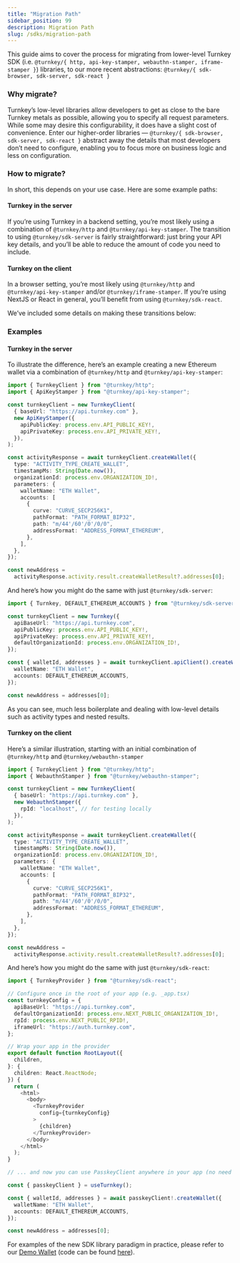 ```yaml
---
title: "Migration Path"
sidebar_position: 99
description: Migration Path
slug: /sdks/migration-path
---
```


This guide aims to cover the process for migrating from lower-level Turnkey SDK (i.e. `@turnkey/{ http, api-key-stamper, webauthn-stamper, iframe-stamper }`) libraries, to our more recent abstractions: `@turnkey/{ sdk-browser, sdk-server, sdk-react }`

### Why migrate?

Turnkey’s low-level libraries allow developers to get as close to the bare Turnkey metals as possible, allowing you to specify all request parameters. While some may desire this configurability, it does have a slight cost of convenience. Enter our higher-order libraries — `@turnkey/{ sdk-browser, sdk-server, sdk-react }` abstract away the details that most developers don’t need to configure, enabling you to focus more on business logic and less on configuration.

### How to migrate?

In short, this depends on your use case. Here are some example paths:

#### Turnkey in the server

If you’re using Turnkey in a backend setting, you’re most likely using a combination of `@turnkey/http` and `@turnkey/api-key-stamper`. The transition to using `@turnkey/sdk-server` is fairly straightforward: just bring your API key details, and you’ll be able to reduce the amount of code you need to include.

#### Turnkey on the client

In a browser setting, you’re most likely using `@turnkey/http` and `@turnkey/api-key-stamper` and/or `@turnkey/iframe-stamper`. If you’re using NextJS or React in general, you’ll benefit from using `@turnkey/sdk-react`.

We’ve included some details on making these transitions below:

### Examples

#### Turnkey in the server

To illustrate the difference, here’s an example creating a new Ethereum wallet via a combination of `@turnkey/http` and `@turnkey/api-key-stamper`:

```typescript
import { TurnkeyClient } from "@turnkey/http";
import { ApiKeyStamper } from "@turnkey/api-key-stamper";

const turnkeyClient = new TurnkeyClient(
  { baseUrl: "https://api.turnkey.com" },
  new ApiKeyStamper({
    apiPublicKey: process.env.API_PUBLIC_KEY!,
    apiPrivateKey: process.env.API_PRIVATE_KEY!,
  }),
);

const activityResponse = await turnkeyClient.createWallet({
  type: "ACTIVITY_TYPE_CREATE_WALLET",
  timestampMs: String(Date.now()),
  organizationId: process.env.ORGANIZATION_ID!,
  parameters: {
    walletName: "ETH Wallet",
    accounts: [
      {
        curve: "CURVE_SECP256K1",
        pathFormat: "PATH_FORMAT_BIP32",
        path: "m/44'/60'/0'/0/0",
        addressFormat: "ADDRESS_FORMAT_ETHEREUM",
      },
    ],
  },
});

const newAddress =
  activityResponse.activity.result.createWalletResult?.addresses[0];
```

And here’s how you might do the same with just `@turnkey/sdk-server`:

```typescript
import { Turnkey, DEFAULT_ETHEREUM_ACCOUNTS } from "@turnkey/sdk-server";

const turnkeyClient = new Turnkey({
  apiBaseUrl: "https://api.turnkey.com",
  apiPublicKey: process.env.API_PUBLIC_KEY!,
  apiPrivateKey: process.env.API_PRIVATE_KEY!,
  defaultOrganizationId: process.env.ORGANIZATION_ID!,
});

const { walletId, addresses } = await turnkeyClient.apiClient().createWallet({
  walletName: "ETH Wallet",
  accounts: DEFAULT_ETHEREUM_ACCOUNTS,
});

const newAddress = addresses[0];
```

As you can see, much less boilerplate and dealing with low-level details such as activity types and nested results.

#### Turnkey on the client

Here’s a similar illustration, starting with an initial combination of `@turnkey/http` and `@turnkey/webauthn-stamper`

```typescript
import { TurnkeyClient } from "@turnkey/http";
import { WebauthnStamper } from "@turnkey/webauthn-stamper";

const turnkeyClient = new TurnkeyClient(
  { baseUrl: "https://api.turnkey.com" },
  new WebauthnStamper({
    rpId: "localhost", // for testing locally
  }),
);

const activityResponse = await turnkeyClient.createWallet({
  type: "ACTIVITY_TYPE_CREATE_WALLET",
  timestampMs: String(Date.now()),
  organizationId: process.env.ORGANIZATION_ID!,
  parameters: {
    walletName: "ETH Wallet",
    accounts: [
      {
        curve: "CURVE_SECP256K1",
        pathFormat: "PATH_FORMAT_BIP32",
        path: "m/44'/60'/0'/0/0",
        addressFormat: "ADDRESS_FORMAT_ETHEREUM",
      },
    ],
  },
});

const newAddress =
  activityResponse.activity.result.createWalletResult?.addresses[0];
```

And here’s how you might do the same with just `@turnkey/sdk-react`:

```typescript
import { TurnkeyProvider } from "@turnkey/sdk-react";

// Configure once in the root of your app (e.g. _app.tsx)
const turnkeyConfig = {
  apiBaseUrl: "https://api.turnkey.com",
  defaultOrganizationId: process.env.NEXT_PUBLIC_ORGANIZATION_ID!,
  rpId: process.env.NEXT_PUBLIC_RPID!,
  iframeUrl: "https://auth.turnkey.com",
};

// Wrap your app in the provider
export default function RootLayout({
  children,
}: {
  children: React.ReactNode;
}) {
  return (
    <html>
      <body>
        <TurnkeyProvider
          config={turnkeyConfig}
        >
          {children}
        </TurnkeyProvider>
      </body>
    </html>
  );
}

// ... and now you can use PasskeyClient anywhere in your app (no need to re-initialize each time!)

const { passkeyClient } = useTurnkey();

const { walletId, addresses } = await passkeyClient!.createWallet({
  walletName: "ETH Wallet",
  accounts: DEFAULT_ETHEREUM_ACCOUNTS,
});

const newAddress = addresses[0];
```

For examples of the new SDK library paradigm in practice, please refer to our [Demo Wallet](https://wallet.tx.xyz/) (code can be found [here](https://github.com/tkhq/demo-embedded-wallet)).
